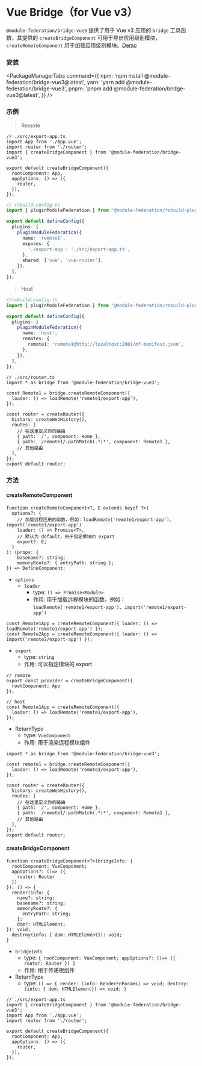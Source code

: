 # Vue Bridge（for Vue v3）

`@module-federation/bridge-vue3` 提供了用于 Vue v3 应用的 `bridge` 工具函数，其提供的 `createBridgeComponent` 可用于导出应用级别模块，`createRemoteComponent` 用于加载应用级别模块。[Demo](https://github.com/module-federation/core/tree/main/apps/router-demo)

### 安装


<PackageManagerTabs
  command={{
    npm: 'npm install @module-federation/bridge-vue3@latest',
    yarn: 'yarn add @module-federation/bridge-vue3',
    pnpm: 'pnpm add @module-federation/bridge-vue3@latest',
  }}
/>

### 示例

> Remote

```tsx
// ./src/export-app.ts
import App from './App.vue';
import router from './router';
import { createBridgeComponent } from '@module-federation/bridge-vue3';

export default createBridgeComponent({
  rootComponent: App,
  appOptions: () => ({
    router,
  }),
});
```

```ts
// rsbuild.config.ts
import { pluginModuleFederation } from '@module-federation/rsbuild-plugin';

export default defineConfig({
  plugins: [
    pluginModuleFederation({
      name: 'remote1',
      exposes: {
        './export-app': './src/export-app.ts',
      },
      shared: ['vue', 'vue-router'],
    }),
  ],
});
```

> Host

```ts
//rsbuild.config.ts
import { pluginModuleFederation } from '@module-federation/rsbuild-plugin';

export default defineConfig({
  plugins: [
    pluginModuleFederation({
      name: 'host',
      remotes: {
        remote1: 'remote1@http://localhost:2001/mf-manifest.json',
      },
    }),
  ],
});
```

```tsx
// ./src/router.ts
import * as bridge from '@module-federation/bridge-vue3';

const Remote1 = bridge.createRemoteComponent({
  loader: () => loadRemote('remote1/export-app'),
});

const router = createRouter({
  history: createWebHistory(),
  routes: [
    // 在这里定义你的路由
    { path: '/', component: Home },
    { path: '/remote1/:pathMatch(.*)*', component: Remote1 },
    // 其他路由
  ],
});
export default router;
```

### 方法

#### createRemoteComponent

```tsx
function createRemoteComponent<T, E extends keyof T>(
  options?: {
    // 加载远程应用的函数，例如：loadRemote('remote1/export-app')、import('remote1/export-app')
    loader: () => Promise<T>,
    // 默认为 default，用于指定模块的 export
    export?: E;
  }
): (props: {
    basename?: string;
    memoryRoute?: { entryPath: string };
}) => DefineComponent;
```

* `options`
  * `loader`
    * type: `() => Promise<Module>`
    * 作用: 用于加载远程模块的函数，例如：`loadRemote('remote1/export-app')`、`import('remote1/export-app')`

```tsx
const Remote1App = createRemoteComponent({ loader: () => loadRemote('remote1/export-app') });
const Remote2App = createRemoteComponent({ loader: () => import('remote2/export-app') });
```

  * `export`
    * type: `string`
    * 作用: 可以指定模块的 export
```tsx
// remote
export const provider = createBridgeComponent({
  rootComponent: App
});

// host
const Remote1App = createRemoteComponent({
  loader: () => loadRemote('remote1/export-app'),
});

```

* ReturnType
  * type: `VueComponent`
  * 作用: 用于渲染远程模块组件

```tsx
import * as bridge from '@module-federation/bridge-vue3';

const remote1 = bridge.createRemoteComponent({
  loader: () => loadRemote('remote1/export-app'),
});

const router = createRouter({
  history: createWebHistory(),
  routes: [
    // 在这里定义你的路由
    { path: '/', component: Home },
    { path: '/remote1/:pathMatch(.*)*', component: Remote1 },
    // 其他路由
  ],
});
export default router;
```

#### createBridgeComponent

```tsx
function createBridgeComponent<T>(bridgeInfo: {
  rootComponent: VueComponent;
  appOptions?: ()=> ({
    router: Router
  })
}): () => {
  render(info: {
    name?: string;
    basename?: string;
    memoryRoute?: {
      entryPath: string;
    };
    dom?: HTMLElement;
}): void;
  destroy(info: { dom: HTMLElement}): void;
}
```

* `bridgeInfo`
  * type: `{ rootComponent: VueComponent; appOptions?: ()=> ({ router: Router }) }`
  * 作用: 用于传递根组件
* ReturnType
  * type: `() => { render: (info: RenderFnParams) => void; destroy: (info: { dom: HTMLElement}) => void; }`

```tsx
// ./src/export-app.ts
import { createBridgeComponent } from '@module-federation/bridge-vue3';
import App from './App.vue';
import router from './router';

export default createBridgeComponent({
  rootComponent: App,
  appOptions: () => ({
    router,
  }),
});
```
